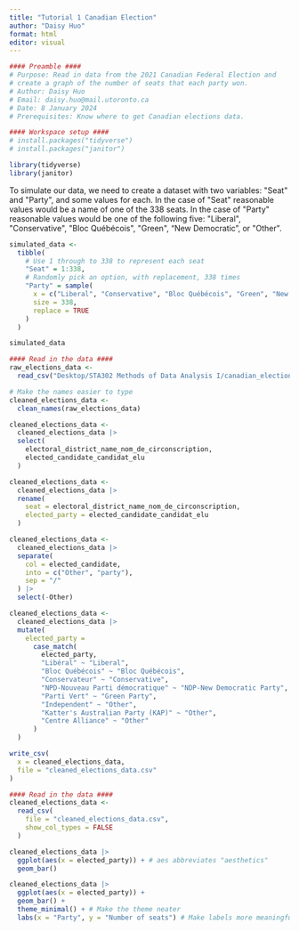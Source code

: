 ```yaml
---
title: "Tutorial 1 Canadian Election"
author: "Daisy Huo"
format: html
editor: visual
---
```


```r
#### Preamble ####
# Purpose: Read in data from the 2021 Canadian Federal Election and
# create a graph of the number of seats that each party won.
# Author: Daisy Huo
# Email: daisy.huo@mail.utoronto.ca
# Date: 8 January 2024
# Prerequisites: Know where to get Canadian elections data.
```

```r
#### Workspace setup ####
# install.packages("tidyverse")
# install.packages("janitor")

library(tidyverse)
library(janitor)
```

To simulate our data, we need to create a dataset with two variables: \"Seat\" and \"Party\", and some values for each. In the case of \"Seat\" reasonable values would be a name of one of the 338 seats. In the case of \"Party\" reasonable values would be one of the following five: \"Liberal\", \"Conservative\", \"Bloc Québécois\", \"Green\", "New Democratic", or \"Other\".

```r
simulated_data <-
  tibble(
    # Use 1 through to 338 to represent each seat
    "Seat" = 1:338,
    # Randomly pick an option, with replacement, 338 times
    "Party" = sample(
      x = c("Liberal", "Conservative", "Bloc Québécois", "Green", "New Democratic", "Other"),
      size = 338,
      replace = TRUE
    )
  )

simulated_data
```

```r
#### Read in the data ####
raw_elections_data <-
  read_csv("Desktop/STA302 Methods of Data Analysis I/canadian_elections.csv")
```

```r
# Make the names easier to type
cleaned_elections_data <-
  clean_names(raw_elections_data)

cleaned_elections_data <-
  cleaned_elections_data |>
  select(
    electoral_district_name_nom_de_circonscription,
    elected_candidate_candidat_elu
  )

cleaned_elections_data <-
  cleaned_elections_data |>
  rename(
    seat = electoral_district_name_nom_de_circonscription,
    elected_party = elected_candidate_candidat_elu
  )

cleaned_elections_data <-
  cleaned_elections_data |>
  separate(
    col = elected_candidate,
    into = c("Other", "party"),
    sep = "/"
  ) |>
  select(-Other)

cleaned_elections_data <-
  cleaned_elections_data |>
  mutate(
    elected_party =
      case_match(
        elected_party,
        "Libéral" ~ "Liberal",
        "Bloc Québécois" ~ "Bloc Québécois",
        "Conservateur" ~ "Conservative",
        "NPD-Nouveau Parti démocratique" ~ "NDP-New Democratic Party",
        "Parti Vert" ~ "Green Party",
        "Independent" ~ "Other",
        "Katter's Australian Party (KAP)" ~ "Other",
        "Centre Alliance" ~ "Other"
      )
  )

write_csv(
  x = cleaned_elections_data,
  file = "cleaned_elections_data.csv"
)
```

```r
#### Read in the data ####
cleaned_elections_data <-
  read_csv(
    file = "cleaned_elections_data.csv",
    show_col_types = FALSE
  )

cleaned_elections_data |>
  ggplot(aes(x = elected_party)) + # aes abbreviates "aesthetics" 
  geom_bar()

cleaned_elections_data |>
  ggplot(aes(x = elected_party)) +
  geom_bar() +
  theme_minimal() + # Make the theme neater
  labs(x = "Party", y = "Number of seats") # Make labels more meaningful
```
